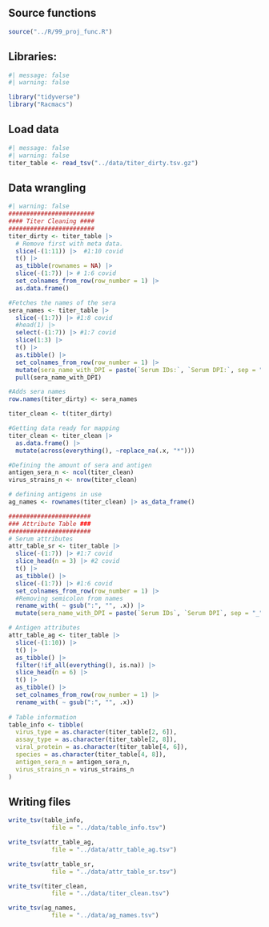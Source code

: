 ## Source functions
```r
source("../R/99_proj_func.R")
```

## Libraries:
```r
#| message: false
#| warning: false

library("tidyverse")
library("Racmacs")
```

## Load data
```r
#| message: false
#| warning: false
titer_table <- read_tsv("../data/titer_dirty.tsv.gz")
```

## Data wrangling
```r
#| warning: false
########################
#### Titer Cleaning ####
########################
titer_dirty <- titer_table |>
  # Remove first with meta data.
  slice(-(1:11)) |>  #1:10 covid
  t() |> 
  as_tibble(rownames = NA) |> 
  slice(-(1:7)) |> # 1:6 covid
  set_colnames_from_row(row_number = 1) |> 
  as.data.frame()

#Fetches the names of the sera
sera_names <- titer_table |>
  slice(-(1:7)) |> #1:8 covid
  #head(1) |> 
  select(-(1:7)) |> #1:7 covid
  slice(1:3) |>
  t() |>
  as.tibble() |>
  set_colnames_from_row(row_number = 1) |>
  mutate(sera_name_with_DPI = paste(`Serum IDs:`, `Serum DPI:`, sep = "_")) |> 
  pull(sera_name_with_DPI)

#Adds sera names
row.names(titer_dirty) <- sera_names

titer_clean <- t(titer_dirty)

#Getting data ready for mapping
titer_clean <- titer_clean |> 
  as.data.frame() |> 
  mutate(across(everything(), ~replace_na(.x, "*"))) 

#Defining the amount of sera and antigen
antigen_sera_n <- ncol(titer_clean)
virus_strains_n <- nrow(titer_clean)

# defining antigens in use
ag_names <- rownames(titer_clean) |> as_data_frame()

#######################
### Attribute Table ###
#######################
# Serum attributes
attr_table_sr <- titer_table |>
  slice(-(1:7)) |> #1:7 covid
  slice_head(n = 3) |> #2 covid
  t() |> 
  as_tibble() |> 
  slice(-(1:7)) |> #1:6 covid
  set_colnames_from_row(row_number = 1) |> 
  #Removing semicolon from names
  rename_with( ~ gsub(":", "", .x)) |> 
  mutate(sera_name_with_DPI = paste(`Serum IDs`, `Serum DPI`, sep = "_"))

# Antigen attributes
attr_table_ag <- titer_table |> 
  slice(-(1:10)) |> 
  t() |> 
  as_tibble() |> 
  filter(!if_all(everything(), is.na)) |>
  slice_head(n = 6) |> 
  t() |> 
  as_tibble() |> 
  set_colnames_from_row(row_number = 1) |> 
  rename_with( ~ gsub(":", "", .x))
  
# Table information
table_info <- tibble(
  virus_type = as.character(titer_table[2, 6]),
  assay_type = as.character(titer_table[2, 8]),
  viral_protein = as.character(titer_table[4, 6]),
  species = as.character(titer_table[4, 8]),
  antigen_sera_n = antigen_sera_n,
  virus_strains_n = virus_strains_n
)
```

## Writing files 

```r
write_tsv(table_info,
            file = "../data/table_info.tsv")

write_tsv(attr_table_ag,
            file = "../data/attr_table_ag.tsv")

write_tsv(attr_table_sr,
            file = "../data/attr_table_sr.tsv")

write_tsv(titer_clean,
            file = "../data/titer_clean.tsv")

write_tsv(ag_names,
            file = "../data/ag_names.tsv")
```


